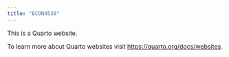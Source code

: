 ```yaml
---
title: "ECON4538"
---
```


This is a Quarto website.

To learn more about Quarto websites visit <https://quarto.org/docs/websites>.
